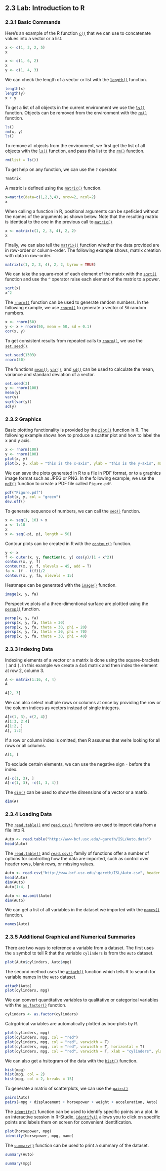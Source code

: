 ## 2.3 Lab: Introduction to R

### 2.3.1 Basic Commands

Here's an example of the R function [`c()`](http://bit.ly/R_c) that we can use to concatenate values into a vector or a list.

```r
x <- c(1, 3, 2, 5)
x
```


```r
x <- c(1, 6, 2)
x
y <- c(1, 4, 3)
```

We can check the length of a vector or list with the [`length()`](http://bit.ly/R_length) function.

```r
length(x)
length(y)
x + y
```

To get a list of all objects in the current environment we use the [`ls()`](http://bit.ly/R_ls) function. Objects can be removed from the environment with the [`rm()`](http://bit.ly/R_rm) function.

```r
ls()
rm(x, y)
ls()
```

To remove all objects from the environment, we first get the list of all objects with the [`ls()`](http://bit.ly/R_ls) function, and pass this list to the [`rm()`](http://bit.ly/R_rm) function. 

```r
rm(list = ls())
```

To get help on any function, we can use the `?` operator.
```r
?matrix
```

A matrix is defined using the [`matrix()`](http://bit.ly/R_matrix) function.

```r
x=matrix(data=c(1,2,3,4), nrow=2, ncol=2)
x
```

When calling a function in R, positional arguments can be speficied without the names of the arguments as shown below. Note that the resulting matrix is identical to the one in the previous call to [`matrix()`](http://bit.ly/R_matrix)

```r
x <- matrix(c(1, 2, 3, 4), 2, 2)
x
```

Finally, we can also tell the [`matrix()`](http://bit.ly/R_matrix) function whether the data provided are in row-order or column-order. The following example shows, matrix creation with data in row-order.

```r
matrix(c(1, 2, 3, 4), 2, 2, byrow = TRUE)
```

We can take the square-root of each element of the matrix with the [`sqrt()`](http://bit.ly/R_math_fun) function and use the `^` operator raise each element of the matrix to a power.

```r
sqrt(x)
x^2
```

The [`rnorm()`](http://bit.ly/R_normal) function can be used to generate random numbers. In the following example, we use [`rnorm()`](http://bit.ly/R_normal) to generate a vector of `50` random numbers.

```r
x <- rnorm(50)
y <- x + rnorm(50, mean = 50, sd = 0.1)
cor(x, y)
```

To get consistent results from repeated calls to [`rnorm()`](http://bit.ly/R_normal), we use the [`set.seed()`](http://bit.ly/R_random). 

```r
set.seed(1303)
rnorm(50)
```

The functions [`mean()`](http://bit.ly/R_mean), [`var()`](http://bit.ly/R_cor), and [`sd()`](http://bit.ly/R_sd) can be used to calculate the mean, variance and standard deviation of a vector.

```r
set.seed(3)
y <- rnorm(100)
mean(y)
var(y)
sqrt(var(y))
sd(y)
```

### 2.3.2 Graphics

Basic plotting functionality is provided by the [`plot()`](http://bit.ly/R_plot) function in R. The following example shows how to produce a scatter plot and how to label the x and y axis.

```r
x <- rnorm(100)
y <- rnorm(100)
plot(x, y)
plot(x, y, xlab = "this is the x-axis", ylab = "this is the y-axis", main = "Plot of X vs Y")
```

We can save the plots generated in R to a file in PDF format, or to a graphics image format such as JPEG or PNG. In the following example, we use the [`pdf()`](http://bit.ly/R_pdf) function to create a PDF file called `Figure.pdf`. 

```r
pdf("Figure.pdf")
plot(x, y, col = "green")
dev.off()
```

To generate sequence of numbers, we can call the [`seq()`](http://bit.ly/R_seq) function.

```r
x <- seq(1, 10) > x
x <- 1:10
x
x <- seq(-pi, pi, length = 50)
```

Contour plots can be created in R with the [`contour()`](http://bit.ly/R_contour) function.

```r
y <- x
f <- outer(x, y, function(x, y) cos(y)/(1 + x^2))
contour(x, y, f)
contour(x, y, f, nlevels = 45, add = T)
fa <- (f - t(f))/2
contour(x, y, fa, nlevels = 15)
```

Heatmaps can be generated with the [`image()`](http://bit.ly/R_image) function.

```r
image(x, y, fa)
```

Perspective plots of a three-dimentional surface are plottted using the [`persp()`](http://bit.ly/R_persp) function.

```r
persp(x, y, fa)
persp(x, y, fa, theta = 30)
persp(x, y, fa, theta = 30, phi = 20)
persp(x, y, fa, theta = 30, phi = 70)
persp(x, y, fa, theta = 30, phi = 40)
```

### 2.3.3 Indexing Data

Indexing elements of a vector or a matrix is done using the square-brackets `[` and `]`. In this example we create a 4x4 matrix and then index the element at row 2, column 3.

```r
A <- matrix(1:16, 4, 4)
A
```

```r
A[2, 3]
```

We can also select multiple rows or columns at once by providing the row or the column indices as vectors instead of single integers.

```r
A[c(1, 3), c(2, 4)]
A[1:3, 2:4]
A[1:2, ]
A[, 1:2]
```

If a row or column index is omitted, then R assumes that we're looking for all rows or all columns.

```r
A[1, ]
```

To exclude certain elements, we can use the negative sign `-` before the index.

```r
A[-c(1, 3), ]
A[-c(1, 3), -c(1, 3, 4)]
```

The [`dim()`](http://bit.ly/R_dim) can be used to show the dimensions of a vector or a matrix.

```r
dim(A)
```

### 2.3.4 Loading Data

The [`read.table()`](http://bit.ly/R_read_table) and  [`read.csv()`](http://bit.ly/R_read_table) functions are used to import data from a file into R.

```r
Auto <- read.table("http://www-bcf.usc.edu/~gareth/ISL/Auto.data")
head(Auto)
```

The [`read.table()`](http://bit.ly/R_read_table) and  [`read.csv()`](http://bit.ly/R_read_table) family of functions offer a number of options for controlling how the data are imported, such as control over header rows, blank rows, or missing values.

```r
Auto <- read.csv("http://www-bcf.usc.edu/~gareth/ISL/Auto.csv", header = T, na.strings = "?")
head(Auto)
dim(Auto)
Auto[1:4, ]
```

```r
Auto <- na.omit(Auto)
dim(Auto)
```

We can get a list of all variables in the dataset we imported with the [`names()`](http://bit.ly/R_names) function.

```r
names(Auto)
```

### 2.3.5 Additional Graphical and Numerical Summaries

There are two ways to reference a variable from a dataset. The first uses the `$` symbol to tell R that the variable `cylinders` is from the `Auto` dataset.

```r
plot(Auto$cylinders, Auto$mpg)
```

The second method uses the [`attach()`](http://bit.ly/R_attach) function which tells R to search for variable names in the `Auto` dataset.

```r
attach(Auto)
plot(cylinders, mpg)
```

We can convert quantitative variables to qualitative or categorical variables with the  [`as.factor()`](http://bit.ly/R_factor) function.

```r
cylinders <- as.factor(cylinders)
```

Catrgotrical variables are automatically plotted as box-plots by R.

```r
plot(cylinders, mpg)
plot(cylinders, mpg, col = "red")
plot(cylinders, mpg, col = "red", varwidth = T)
plot(cylinders, mpg, col = "red", varwidth = T, horizontal = T)
plot(cylinders, mpg, col = "red", varwidth = T, xlab = "cylinders", ylab = " MPG ")
```

We can also get a hsitogram of the data with the  [`hist()`](http://bit.ly/R_hist) function.

```r
hist(mpg)
hist(mpg, col = 2)
hist(mpg, col = 2, breaks = 15)
```

To generate a matrix of scatterplots, we can use the  [`pairs()`](http://bit.ly/R_pairs) 

```r
pairs(Auto)
pairs(~mpg + displacement + horsepower + weight + acceleration, Auto)
```

The [`identify()`](http://bit.ly/R_identify) function can be used to identify specific points on a plot. In an interactive session in R-Studio, [`identify()`](http://bit.ly/R_identify) allows you to click on specific points and labels them on screen for convenient identification.

```r
plot(horsepower, mpg)
identify(horsepower, mpg, name)
```

The  [`summary()`](http://bit.ly/R_summary) function can be used to print a summary of the dataset.

```r
summary(Auto)
```

```r
summary(mpg)
```


